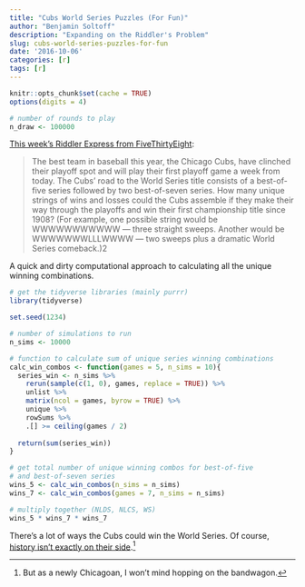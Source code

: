 ```yaml
---
title: "Cubs World Series Puzzles (For Fun)"
author: "Benjamin Soltoff"
description: "Expanding on the Riddler's Problem"
slug: cubs-world-series-puzzles-for-fun
date: '2016-10-06'
categories: [r]
tags: [r]
---
```


```r
knitr::opts_chunk$set(cache = TRUE)
options(digits = 4)
```

```r
# number of rounds to play
n_draw <- 100000
```

[This week's Riddler Express from FiveThirtyEight](http://fivethirtyeight.com/features/cubs-world-series-puzzles-for-fun-and-profit/):

> The best team in baseball this year, the Chicago Cubs, have clinched their playoff spot and will play their first playoff game a week from today. The Cubs’ road to the World Series title consists of a best-of-five series followed by two best-of-seven series. How many unique strings of wins and losses could the Cubs assemble if they make their way through the playoffs and win their first championship title since 1908? (For example, one possible string would be WWWWWWWWWWW — three straight sweeps. Another would be WWWWWWWLLLWWWW — two sweeps plus a dramatic World Series comeback.)2

A quick and dirty computational approach to calculating all the unique winning combinations.

```r
# get the tidyverse libraries (mainly purrr)
library(tidyverse)

set.seed(1234)

# number of simulations to run
n_sims <- 10000

# function to calculate sum of unique series winning combinations
calc_win_combos <- function(games = 5, n_sims = 10){
  series_win <- n_sims %>%
    rerun(sample(c(1, 0), games, replace = TRUE)) %>%
    unlist %>%
    matrix(ncol = games, byrow = TRUE) %>%
    unique %>%
    rowSums %>%
    .[] >= ceiling(games / 2)
  
  return(sum(series_win))
}

# get total number of unique winning combos for best-of-five
# and best-of-seven series
wins_5 <- calc_win_combos(n_sims = n_sims)
wins_7 <- calc_win_combos(games = 7, n_sims = n_sims)

# multiply together (NLDS, NLCS, WS)
wins_5 * wins_7 * wins_7
```

There's a lot of ways the Cubs could win the World Series. Of course, [history isn't exactly on their side](https://en.wikipedia.org/wiki/Curse_of_the_Billy_Goat).[^1]

[^1]: But as a newly Chicagoan, I won't mind hopping on the bandwagon.


